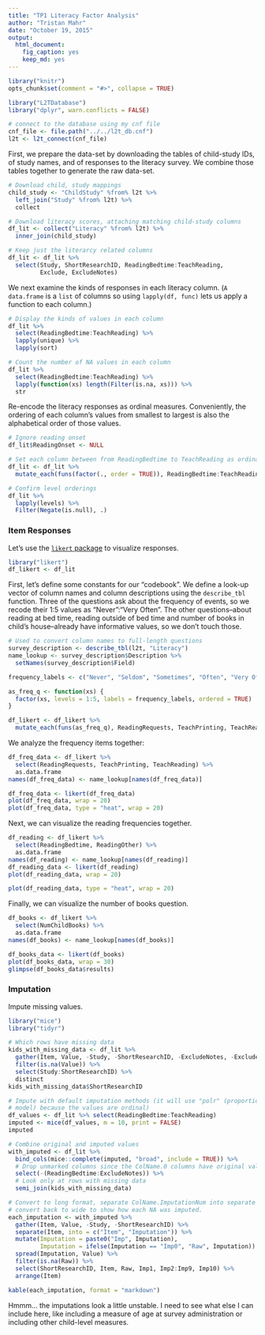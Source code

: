 ```yaml
---
title: "TP1 Literacy Factor Analysis"
author: "Tristan Mahr"
date: "October 19, 2015"
output: 
  html_document: 
    fig_caption: yes
    keep_md: yes
---
```


```r
library("knitr")
opts_chunk$set(comment = "#>", collapse = TRUE)

library("L2TDatabase")
library("dplyr", warn.conflicts = FALSE)

# connect to the database using my cnf file
cnf_file <- file.path("../../l2t_db.cnf")
l2t <- l2t_connect(cnf_file)
```

First, we prepare the data-set by downloading the tables of child-study IDs, of 
study names, and of responses to the literacy survey. We combine those tables
together to generate the raw data-set.

```r
# Download child, study mappings
child_study <- "ChildStudy" %from% l2t %>% 
  left_join("Study" %from% l2t) %>% 
  collect

# Download literacy scores, attaching matching child-study columns
df_lit <- collect("Literacy" %from% l2t) %>% 
  inner_join(child_study)

# Keep just the literarcy related columns
df_lit <- df_lit %>% 
  select(Study, ShortResearchID, ReadingBedtime:TeachReading, 
         Exclude, ExcludeNotes)
```

We next examine the kinds of responses in each literacy column. (`A data.frame` 
is a `list` of columns so using `lapply(df, func)` lets us apply a function to 
each column.)

```r
# Display the kinds of values in each column
df_lit %>% 
  select(ReadingBedtime:TeachReading) %>% 
  lapply(unique) %>% 
  lapply(sort)

# Count the number of NA values in each column
df_lit %>% 
  select(ReadingBedtime:TeachReading) %>% 
  lapply(function(xs) length(Filter(is.na, xs))) %>% 
  str
```

Re-encode the literacy responses as ordinal measures. Conveniently, the ordering
of each column's values from smallest to largest is also the alphabetical order
of those values.

```r
# Ignore reading onset
df_lit$ReadingOnset <- NULL

# Set each column between from ReadingBedtime to TeachReading as ordinal
df_lit <- df_lit %>% 
  mutate_each(funs(factor(., order = TRUE)), ReadingBedtime:TeachReading)

# Confirm level orderings
df_lit %>% 
  lapply(levels) %>% 
  Filter(Negate(is.null), .)
```

### Item Responses

Let's use the [`likert` package](https://github.com/jbryer/likert) to visualize
responses.

```r
library("likert")
df_likert <- df_lit
```

First, let's define some constants for our "codebook". We define a look-up 
vector of column names and column descriptions using the `describe_tbl` 
function. Three of the questions ask about the frequency of events, so we recode
their 1:5 values as "Never":"Very Often". The other questions--about reading at
bed time, reading outside of bed time and number of books in child's
house--already have informative values, so we don't touch those.

```r
# Used to convert column names to full-length questions
survey_description <- describe_tbl(l2t, "Literacy")
name_lookup <- survey_description$Description %>% 
  setNames(survey_description$Field)

frequency_labels <- c("Never", "Seldom", "Sometimes", "Often", "Very Often")

as_freq_q <- function(xs) {
  factor(xs, levels = 1:5, labels = frequency_labels, ordered = TRUE)
}

df_likert <- df_likert %>% 
  mutate_each(funs(as_freq_q), ReadingRequests, TeachPrinting, TeachReading)
```

We analyze the frequency items together:

```r
df_freq_data <- df_likert %>% 
  select(ReadingRequests, TeachPrinting, TeachReading) %>% 
  as.data.frame
names(df_freq_data) <- name_lookup[names(df_freq_data)]

df_freq_data <- likert(df_freq_data)
plot(df_freq_data, wrap = 20)
plot(df_freq_data, type = "heat", wrap = 20)
```

Next, we can visualize the reading frequencies together.

```r
df_reading <- df_likert %>% 
  select(ReadingBedtime, ReadingOther) %>% 
  as.data.frame
names(df_reading) <- name_lookup[names(df_reading)]
df_reading_data <- likert(df_reading)
plot(df_reading_data, wrap = 20)
```

```r
plot(df_reading_data, type = "heat", wrap = 20)
```


Finally, we can visualize the number of books question.

```r
df_books <- df_likert %>% 
  select(NumChildBooks) %>% 
  as.data.frame
names(df_books) <- name_lookup[names(df_books)]

df_books_data <- likert(df_books)
plot(df_books_data, wrap = 30)
glimpse(df_books_data$results)
```


### Imputation

Impute missing values.

```r
library("mice")
library("tidyr")

# Which rows have missing data
kids_with_missing_data <- df_lit %>% 
  gather(Item, Value, -Study, -ShortResearchID, -ExcludeNotes, -Exclude) %>% 
  filter(is.na(Value)) %>% 
  select(Study:ShortResearchID) %>% 
  distinct
kids_with_missing_data$ShortResearchID

# Impute with default imputation methods (it will use "polr" (proportion odds
# model) because the values are ordinal)
df_values <- df_lit %>% select(ReadingBedtime:TeachReading)
imputed <- mice(df_values, m = 10, print = FALSE)
imputed

# Combine original and imputed values
with_imputed <- df_lit %>% 
  bind_cols(mice::complete(imputed, "broad", include = TRUE)) %>% 
  # Drop unmarked columns since the ColName.0 columns have original values
  select(-(ReadingBedtime:ExcludeNotes)) %>%
  # Look only at rows with missing data
  semi_join(kids_with_missing_data) 

# Convert to long format, separate ColName.ImputationNum into separate columns,
# convert back to wide to show how each NA was imputed.
each_imputation <- with_imputed %>% 
  gather(Item, Value, -Study, -ShortResearchID) %>% 
  separate(Item, into = c("Item", "Imputation")) %>% 
  mutate(Imputation = paste0("Imp", Imputation),
         Imputation = ifelse(Imputation == "Imp0", "Raw", Imputation)) %>% 
  spread(Imputation, Value) %>% 
  filter(is.na(Raw)) %>% 
  select(ShortResearchID, Item, Raw, Imp1, Imp2:Imp9, Imp10) %>% 
  arrange(Item)

kable(each_imputation, format = "markdown")
```

Hmmm... the imputations look a little unstable. I need to see what else I can
include here, like including a measure of age at survey administration or
including other child-level measures.

